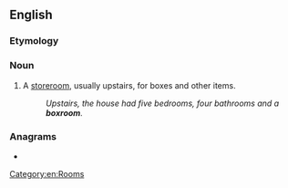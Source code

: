 {{also|box room}}
==English==

===Etymology===
{{compound|en|box|room}}

===Noun===
{{en-noun}}

# A [[storeroom]], usually upstairs, for boxes and other items.
#: ''Upstairs, the house had five bedrooms, four bathrooms and a '''boxroom'''.''

===Anagrams===
* {{anagrams|en|a=bmooorx|Boxmoor}}

[[Category:en:Rooms]]